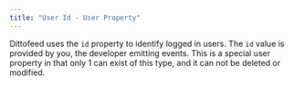 ```yaml
---
title: "User Id - User Property"
---
```


Dittofeed uses the `id` property to identify logged in users. The `id` value is provided by you, the developer emitting events. This is a special user property in that only 1 can exist of this type, and it can not be deleted or modified.